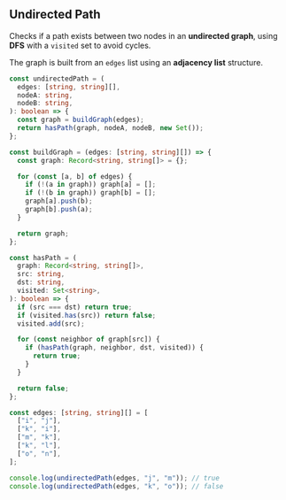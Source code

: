 
## Undirected Path

Checks if a path exists between two nodes in an **undirected graph**, using **DFS** with a `visited` set to avoid cycles.

The graph is built from an `edges` list using an **adjacency list** structure.

```ts
const undirectedPath = (
  edges: [string, string][],
  nodeA: string,
  nodeB: string,
): boolean => {
  const graph = buildGraph(edges);
  return hasPath(graph, nodeA, nodeB, new Set());
};

const buildGraph = (edges: [string, string][]) => {
  const graph: Record<string, string[]> = {};

  for (const [a, b] of edges) {
    if (!(a in graph)) graph[a] = [];
    if (!(b in graph)) graph[b] = [];
    graph[a].push(b);
    graph[b].push(a);
  }

  return graph;
};

const hasPath = (
  graph: Record<string, string[]>,
  src: string,
  dst: string,
  visited: Set<string>,
): boolean => {
  if (src === dst) return true;
  if (visited.has(src)) return false;
  visited.add(src);

  for (const neighbor of graph[src]) {
    if (hasPath(graph, neighbor, dst, visited)) {
      return true;
    }
  }

  return false;
};

const edges: [string, string][] = [
  ["i", "j"],
  ["k", "i"],
  ["m", "k"],
  ["k", "l"],
  ["o", "n"],
];

console.log(undirectedPath(edges, "j", "m")); // true
console.log(undirectedPath(edges, "k", "o")); // false
```